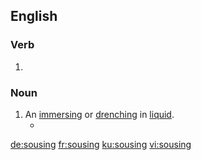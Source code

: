 ==English==

===Verb===
{{head|en|present participle}}

# {{present participle of|souse|lang=en|nocat=1}}

===Noun===
{{en-noun}}

# An [[immerse#Verb|immersing]] or [[drench#Verb|drenching]] in [[liquid]].
#* {{quote-book|year=1913|author={{w|Joseph C. Lincoln}}|chapter=8
|title=[http://openlibrary.org/works/OL5535161W Mr. Pratt's Patients]
|passage=Afore we got to the shanty Colonel Applegate stuck his head out of the door. His temper had been getting raggeder all the time, and the '''sousing''' he got when he fell overboard had just about ripped what was left of it to ravellings.}}

[[de:sousing]]
[[fr:sousing]]
[[ku:sousing]]
[[vi:sousing]]